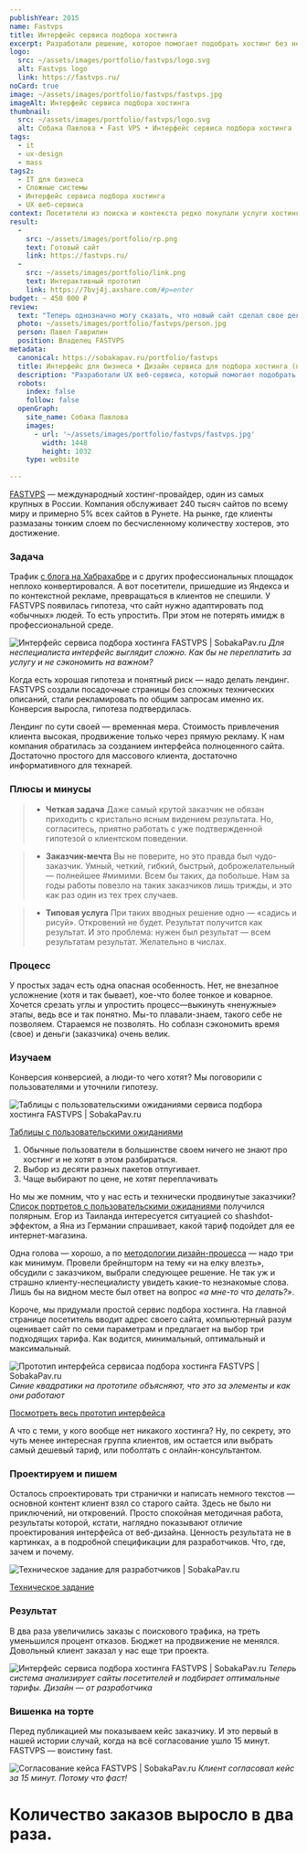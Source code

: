```yaml
---
publishYear: 2015
name: Fastvps
title: Интерфейс сервиса подбора хостинга
excerpt: Разработали решение, которое помогает подобрать хостинг без необходимости глубоко разбираться в технологиях
logo:
  src: ~/assets/images/portfolio/fastvps/logo.svg
  alt: Fastvps logo
  link: https://fastvps.ru/
noCard: true
image: ~/assets/images/portfolio/fastvps/fastvps.jpg
imageAlt: Интерфейс сервиса подбора хостинга
thumbnail:
  src: ~/assets/images/portfolio/fastvps/logo.svg
  alt: Собака Павлова • Fast VPS • Интерфейс сервиса подбора хостинга
tags:
  - it
  - ux-design
  - mass
tags2:
  - IT для бизнеса
  - Сложные системы
  - Интерфейс сервиса подбора хостинга
  - UX веб-сервиса
context: Посетители из поиска и контекста редко покупали услуги хостинга. Оказалось, что обычных людей отпугивают сложные термины из мира IT. Клиент решил разработать интерфейс, который будет помогать неспециалистам подбирать оптимальные тарифы для сайтов.
result:
  -
    src: ~/assets/images/portfolio/rp.png
    text: Готовый сайт
    link: https://fastvps.ru/
  -
    src: ~/assets/images/portfolio/link.png
    text: Интерактивный прототип
    link: https://7bvj4j.axshare.com/#p=enter
budget: ~ 450 000 ₽
review: 
  text: "Теперь однозначно могу сказать, что новый сайт сделал свое дело: заказы по сравнению с прошлым годом выросли в два раза. Процент отказов по посетителям с поиска снизился на треть — до 15%. И это при том что посещаемость нашего российского сайта из-за кризиса очень сильно упала. В отличие от некоторых других подрядчиков, о деньгах, уплаченных «Собаке», вообще не жалею!"
  photo: ~/assets/images/portfolio/fastvps/person.jpg
  person: Павел Гаврилин
  position: Владелец FASTVPS
metadata:
  canonical: https://sobakapav.ru/portfolio/fastvps
  title: Интерфейс для бизнеса • Дизайн сервиса для подбора хостинга (практический кейс)
  description: "Разработали UX веб-сервиса, который помогает подобрать хостинг без необходимости глубоко разбираться в технологиях и настройках интерфейса."
  robots:
    index: false
    follow: false
  openGraph:
    site_name: Собака Павлова
    images:
      - url: '~/assets/images/portfolio/fastvps/fastvps.jpg'
        width: 1448
        height: 1032
    type: website
  
---
```


[FASTVPS](http://www.fastvps.ru/) — международный хостинг-провайдер, один из самых крупных в России. Компания обслуживает 240 тысяч сайтов по всему миру и примерно 5% всех сайтов в Рунете. На рынке, где клиенты размазаны тонким слоем по бесчисленному количеству хостеров, это достижение.

### Задача

Трафик [с блога на Хабрахабре](https://habr.com/users/FastVPS/) и с других профессиональных площадок неплохо конвертировался. А вот посетители, пришедшие из Яндекса и по контекстной рекламе, превращаться в клиентов не спешили. У FASTVPS появилась гипотеза, что сайт нужно адаптировать под «обычных» людей. То есть упростить. При этом не потерять имидж в профессиональной среде.

![Интерфейс сервиса подбора хостинга FASTVPS | SobakaPav.ru](~/assets/images/portfolio/fastvps/1.png)
_Для неспециалиста интерфейс выглядит сложно. Как бы не переплатить за услугу и не сэкономить на важном?_

Когда есть хорошая гипотеза и понятный риск — надо делать лендинг. FASTVPS создали посадочные страницы без сложных технических описаний, стали рекламировать по общим запросам именно их. Конверсия выросла, гипотеза подтвердилась.

Лендинг по сути своей — временная мера. Стоимость привлечения клиента высокая, продвижение только через прямую рекламу. К нам компания обратилась за созданием интерфейса полноценного сайта. Достаточно простого для массового клиента, достаточно информативного для технарей.

### Плюсы и минусы

>+ **Четкая задача**
>Даже самый крутой заказчик не обязан приходить с кристально ясным видением результата. Но, согласитесь, приятно работать с уже подтвержденной гипотезой о клиентском поведении.

>+ **Заказчик-мечта**
>Вы не поверите, но это правда был чудо-заказчик. Умный, четкий, гибкий, быстрый, доброжелательный — полнейшее #мимими. Всем бы таких, да побольше. Нам за годы работы повезло на таких заказчиков лишь трижды, и это как раз один из тех трех случаев.

>- **Типовая услуга**
>При таких вводных решение одно — «садись и рисуй». Откровений не будет. Результат получится как результат. И это проблема: нужен был результат — всем результатам результат. Желательно в числах.

### Процесс

У простых задач есть одна опасная особенность. Нет, не внезапное усложнение (хотя и так бывает), кое-что более тонкое и коварное. Хочется срезать углы и упростить процесс—выкинуть «ненужные» этапы, ведь все и так понятно. Мы-то плавали-знаем, такого себе не позволяем. Стараемся не позволять. Но соблазн сэкономить время (свое) и деньги (заказчика) очень велик.

### Изучаем

Конверсия конверсией, а люди-то чего хотят? Мы поговорили с пользователями и уточнили гипотезу.

![Таблицы с пользовательскими ожиданиями сервиса подбора хостинга FASTVPS | SobakaPav.ru](~/assets/images/portfolio/fastvps/2.png)

[Таблицы с пользовательскими ожиданиями](https://drive.google.com/file/d/1sSLTaKBfB0_eMA7R0PgyRZMdCoAwNf6r/view?usp=sharing)

1. Обычные пользователи в большинстве своем ничего не знают про хостинг и не хотят в этом разбираться.
2. Выбор из десяти разных пакетов отпугивает.
3. Чаще выбирают по цене, не хотят переплачивать

Но мы же помним, что у нас есть и технически продвинутые заказчики? [Список портретов с пользовательскими ожиданиями](https://drive.google.com/file/d/1sSLTaKBfB0_eMA7R0PgyRZMdCoAwNf6r/view?usp=sharing) получился полярным. Егор из Таиланда интересуется ситуацией со shashdot-эффектом, а Яна из Германии спрашивает, какой тариф подойдет для ее интернет-магазина.

Одна голова — хорошо, а по [методологии дизайн-процесса](https://youtu.be/RUO2Ddcqayg?t=643) — надо три как минимум. Провели брейншторм на тему «и на елку влезть», обсудили с заказчиком, выбрали следующее решение. Не так уж и страшно клиенту-неспециалисту увидеть какие-то незнакомые слова. Лишь бы на видном месте был ответ на вопрос _«а мне-то что делать?»_.

Короче, мы придумали простой сервис подбора хостинга. На главной странице посетитель вводит адрес своего сайта, компьютерный разум оценивает сайт по семи параметрам и предлагает на выбор три подходящих тарифа. Как водится, минимальный, оптимальный и максимальный.

![Прототип интерфейса сервисаа подбора хостинга FASTVPS | SobakaPav.ru](~/assets/images/portfolio/fastvps/3.png)
_Синие квадратики на прототипе объясняют, что это за элементы и как они работают_

[Посмотреть весь прототип интерфейса](https://7bvj4j.axshare.com/#p=enter)

А что с теми, у кого вообще нет никакого хостинга? Ну, по секрету, это чуть менее интересная группа клиентов, им остается или выбрать самый дешевый тариф, или поболтать с онлайн-консультантом.

### Проектируем и пишем

Осталось спроектировать три странички и написать немного текстов — основной контент клиент взял со старого сайта. Здесь не было ни приключений, ни откровений. Просто спокойная методичная работа, результаты которой, кстати, наглядно показывают отличие проектирования интерфейса от веб-дизайна. Ценность результата не в картинках, а в подробной спецификации для разработчиков. Что, где, зачем и почему.

![Техническое задание для разработчиков | SobakaPav.ru](~/assets/images/portfolio/fastvps/4.png)

[Техническое задание](https://drive.google.com/file/d/1HQG0OriYCWA5WyBkiTceNY6-xsP5afaV/view?usp=sharing)

### Результат

В два раза увеличились заказы с поискового трафика, на треть уменьшился процент отказов. Бюджет на продвижение не менялся. Довольный клиент заказал у нас еще три проекта.

![Интерфейс сервиса подбора хостинга FASTVPS | SobakaPav.ru](~/assets/images/portfolio/fastvps/5.png)
_Теперь система анализирует сайты посетителей и подбирает оптимальные тарифы. Дизайн — от разработчика_

### Вишенка на торте

Перед публикацией мы показываем кейс заказчику. И это первый в нашей истории случай, когда на всё согласование ушло 15 минут. FASTVPS — воистину fast.

![Согласование кейса FASTVPS | SobakaPav.ru](~/assets/images/portfolio/fastvps/6.png)
_Клиент согласовал кейс за 15 минут. Потому что фаст!_

# Количество заказов выросло в два раза.
